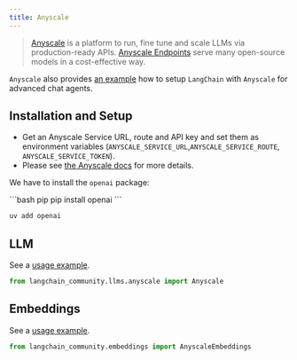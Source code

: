 ```yaml
---
title: Anyscale
---
```


>[Anyscale](https://www.anyscale.com) is a platform to run, fine tune and scale LLMs via production-ready APIs.
> [Anyscale Endpoints](https://docs.anyscale.com/endpoints/overview) serve many open-source models in a cost-effective way.

`Anyscale` also provides [an example](https://docs.anyscale.com/endpoints/model-serving/examples/langchain-integration)
how to setup `LangChain` with `Anyscale` for advanced chat agents.

## Installation and Setup

- Get an Anyscale Service URL, route and API key and set them as environment variables (`ANYSCALE_SERVICE_URL`,`ANYSCALE_SERVICE_ROUTE`, `ANYSCALE_SERVICE_TOKEN`).
- Please see [the Anyscale docs](https://www.anyscale.com/get-started) for more details.

We have to install the `openai` package:

<CodeGroup>
```bash pip
pip install openai
```

```bash uv
uv add openai
```
</CodeGroup>

## LLM

See a [usage example](/oss/integrations/llms/anyscale).

```python
from langchain_community.llms.anyscale import Anyscale
```

## Embeddings

See a [usage example](/oss/integrations/text_embedding/anyscale).

```python
from langchain_community.embeddings import AnyscaleEmbeddings
```
